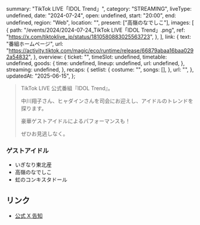   summary: "TikTok LIVE「IDOL Trend」",
  category: "STREAMING",
  liveType: undefined,
  date: "2024-07-24",
  open: undefined,
  start: "20:00",
  end: undefined,
  region: "Web",
  location: "",
  present: ["高嶺のなでしこ"],
  images: [
    {
      path: "/events/2024/2024-07-24_TikTok LIVE「IDOL Trend」.png",
      ref: "https://x.com/tiktoklive_jp/status/1810580883025563723",
    },
  ],
  link: {
    text: "番組ホームページ",
    url: "https://activity.tiktok.com/magic/eco/runtime/release/66879abaa16baa0292a54832",
  },
  overview: {
    ticket: "",
    timeSlot: undefined,
    timetable: undefined,
    goods: {
      time: undefined,
      lineup: undefined,
      url: undefined,
    },
    streaming: undefined,
  },
  recaps: {
    setlist: {
      costume: "",
      songs: [],
    },
    url: "",
  },
  updatedAt: "2025-06-15",
};

> TikTok LIVE 公式番組『IDOL Trend』。
>
> 中川翔子さん、ヒャダインさんを司会にお迎えし、アイドルのトレンドを探ります。
>
> 豪華ゲストアイドルによるパフォーマンスも！
>
> ぜひお見逃しなく。

### ゲストアイドル

- いぎなり東北産
- 高嶺のなでしこ
- 虹のコンキスタドール

## リンク

- [公式 X 告知](https://x.com/takanenofficial/status/1810607414976348655)

